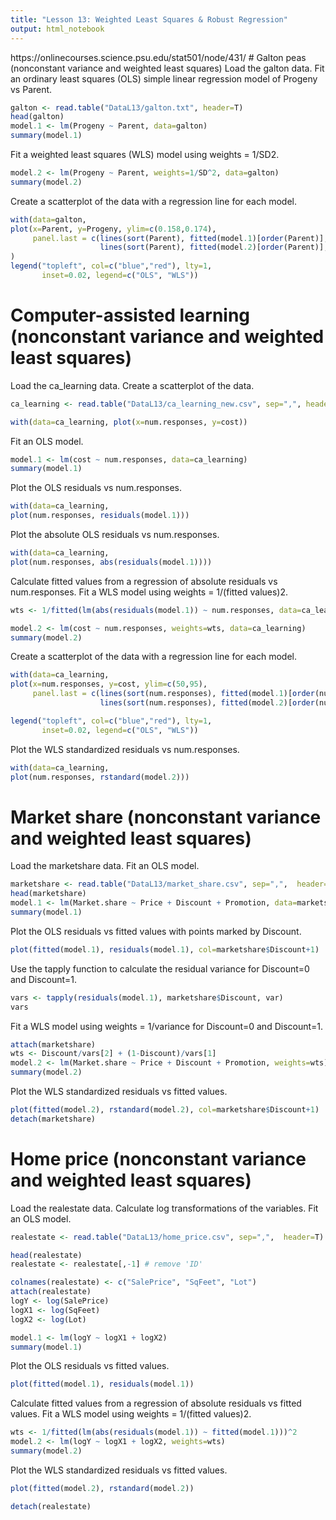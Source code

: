---
title: "Lesson 13: Weighted Least Squares & Robust Regression"
output: html_notebook
---
https://onlinecourses.science.psu.edu/stat501/node/431/
# Galton peas (nonconstant variance and weighted least squares)
Load the galton data.
Fit an ordinary least squares (OLS) simple linear regression model of Progeny vs Parent.
```{r}
galton <- read.table("DataL13/galton.txt", header=T)
head(galton)
model.1 <- lm(Progeny ~ Parent, data=galton)
summary(model.1)
```
Fit a weighted least squares (WLS) model using weights = 1/SD2.
```{r}
model.2 <- lm(Progeny ~ Parent, weights=1/SD^2, data=galton)
summary(model.2)
```
Create a scatterplot of the data with a regression line for each model.
```{r}
with(data=galton, 
plot(x=Parent, y=Progeny, ylim=c(0.158,0.174),
     panel.last = c(lines(sort(Parent), fitted(model.1)[order(Parent)], col="blue"),
                    lines(sort(Parent), fitted(model.2)[order(Parent)], col="red")))
)
legend("topleft", col=c("blue","red"), lty=1,
       inset=0.02, legend=c("OLS", "WLS"))

```
# Computer-assisted learning (nonconstant variance and weighted least squares)
Load the ca_learning data.
Create a scatterplot of the data.
```{r}
ca_learning <- read.table("DataL13/ca_learning_new.csv", sep=",", header=T)

with(data=ca_learning, plot(x=num.responses, y=cost))
```
Fit an OLS model.
```{r}
model.1 <- lm(cost ~ num.responses, data=ca_learning)
summary(model.1)
```
Plot the OLS residuals vs num.responses.
```{r}
with(data=ca_learning,
plot(num.responses, residuals(model.1)))
```
Plot the absolute OLS residuals vs num.responses.
```{r}
with(data=ca_learning,
plot(num.responses, abs(residuals(model.1))))
```
Calculate fitted values from a regression of absolute residuals vs num.responses.
Fit a WLS model using weights = 1/(fitted values)2.
```{r}
wts <- 1/fitted(lm(abs(residuals(model.1)) ~ num.responses, data=ca_learning))^2

model.2 <- lm(cost ~ num.responses, weights=wts, data=ca_learning)
summary(model.2)
```
Create a scatterplot of the data with a regression line for each model.
```{r}
with(data=ca_learning,
plot(x=num.responses, y=cost, ylim=c(50,95),
     panel.last = c(lines(sort(num.responses), fitted(model.1)[order(num.responses)], col="blue"),
                    lines(sort(num.responses), fitted(model.2)[order(num.responses)], col="red"))))

legend("topleft", col=c("blue","red"), lty=1,
       inset=0.02, legend=c("OLS", "WLS"))
```
Plot the WLS standardized residuals vs num.responses.
```{r}
with(data=ca_learning,
plot(num.responses, rstandard(model.2)))
```
# Market share (nonconstant variance and weighted least squares)
Load the marketshare data.
Fit an OLS model.
```{r}
marketshare <- read.table("DataL13/market_share.csv", sep=",",  header=T)
head(marketshare)
model.1 <- lm(Market.share ~ Price + Discount + Promotion, data=marketshare)
summary(model.1)
```
Plot the OLS residuals vs fitted values with points marked by Discount.
```{r}
plot(fitted(model.1), residuals(model.1), col=marketshare$Discount+1)
```
Use the tapply function to calculate the residual variance for Discount=0 and Discount=1.
```{r}
vars <- tapply(residuals(model.1), marketshare$Discount, var)
vars
```
Fit a WLS model using weights = 1/variance for Discount=0 and Discount=1.
```{r}
attach(marketshare)
wts <- Discount/vars[2] + (1-Discount)/vars[1]
model.2 <- lm(Market.share ~ Price + Discount + Promotion, weights=wts)
summary(model.2)
```
Plot the WLS standardized residuals vs fitted values.
```{r}
plot(fitted(model.2), rstandard(model.2), col=marketshare$Discount+1)
detach(marketshare)
```
# Home price (nonconstant variance and weighted least squares)

Load the realestate data.
Calculate log transformations of the variables.
Fit an OLS model.
```{r}
realestate <- read.table("DataL13/home_price.csv", sep=",",  header=T)

head(realestate)
realestate <- realestate[,-1] # remove 'ID'

colnames(realestate) <- c("SalePrice", "SqFeet", "Lot")
attach(realestate)
logY <- log(SalePrice)
logX1 <- log(SqFeet)
logX2 <- log(Lot)

model.1 <- lm(logY ~ logX1 + logX2)
summary(model.1)
```
Plot the OLS residuals vs fitted values.
```{r}
plot(fitted(model.1), residuals(model.1))
```
Calculate fitted values from a regression of absolute residuals vs fitted values.
Fit a WLS model using weights = 1/(fitted values)2.
```{r}
wts <- 1/fitted(lm(abs(residuals(model.1)) ~ fitted(model.1)))^2
model.2 <- lm(logY ~ logX1 + logX2, weights=wts)
summary(model.2)
```
Plot the WLS standardized residuals vs fitted values.
```{r}
plot(fitted(model.2), rstandard(model.2))

detach(realestate)
```
